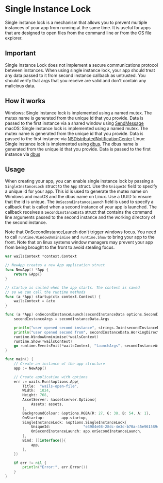 # Single Instance Lock

Single instance lock is a mechanism that allows you to prevent multiple instances of your app from running at the same time.
It is useful for apps that are designed to open files from the command line or from the OS file explorer.

## Important

Single Instance Lock does not implement a secure communications protocol between instances. When using single instance lock,
your app should treat any data passed to it from second instance callback as untrusted.
You should verify that args that you receive are valid and don't contain any malicious data.

## How it works

Windows: Single instance lock is implemented using a named mutex. The mutex name is generated from the unique id that you provide. Data is passed to the first instance via a shared window using [SendMessage](https://learn.microsoft.com/en-us/windows/win32/api/winuser/nf-winuser-sendmessage)
macOS: Single instance lock is implemented using a named mutex. The mutex name is generated from the unique id that you provide. Data is passed to the first instance via [NSDistributedNotificationCenter](https://developer.apple.com/documentation/foundation/nsdistributednotificationcenter)
Linux: Single instance lock is implemented using [dbus](https://www.freedesktop.org/wiki/Software/dbus/). The dbus name is generated from the unique id that you provide. Data is passed to the first instance via [dbus](https://www.freedesktop.org/wiki/Software/dbus/)

## Usage

When creating your app, you can enable single instance lock by passing a `SingleInstanceLock` struct to the `App` struct.
Use the `UniqueId` field to specify a unique id for your app.
This id is used to generate the mutex name on Windows and macOS and the dbus name on Linux. Use a UUID to ensure that the id is unique.
The `OnSecondInstanceLaunch` field is used to specify a callback that is called when a second instance of your app is launched.
The callback receives a `SecondInstanceData` struct that contains the command line arguments passed to the second instance and the working directory of the second instance.

Note that OnSecondInstanceLaunch don't trigger windows focus.
You need to call `runtime.WindowUnminimise` and `runtime.Show` to bring your app to the front.
Note that on linux systems window managers may prevent your app from being brought to the front to avoid stealing focus.

```go title="main.go"
var wailsContext *context.Context

// NewApp creates a new App application struct
func NewApp() *App {
	return &App{}
}

// startup is called when the app starts. The context is saved
// so we can call the runtime methods
func (a *App) startup(ctx context.Context) {
	wailsContext = &ctx
}

func (a *App) onSecondInstanceLaunch(secondInstanceData options.SecondInstanceData) {
	secondInstanceArgs = secondInstanceData.Args

	println("user opened second instance", strings.Join(secondInstanceData.Args, ","))
	println("user opened second from", secondInstanceData.WorkingDirectory)
	runtime.WindowUnminimise(*wailsContext)
	runtime.Show(*wailsContext)
	go runtime.EventsEmit(*wailsContext, "launchArgs", secondInstanceArgs)
}

func main() {
	// Create an instance of the app structure
	app := NewApp()

	// Create application with options
	err := wails.Run(&options.App{
		Title:  "wails-open-file",
		Width:  1024,
		Height: 768,
		AssetServer: &assetserver.Options{
			Assets: assets,
		},
		BackgroundColour: &options.RGBA{R: 27, G: 38, B: 54, A: 1},
		OnStartup:        app.startup,
		SingleInstanceLock: &options.SingleInstanceLock{
			UniqueId:               "e3984e08-28dc-4e3d-b70a-45e961589cdc",
			OnSecondInstanceLaunch: app.onSecondInstanceLaunch,
		},
		Bind: []interface{}{
			app,
		},
	})

	if err != nil {
		println("Error:", err.Error())
	}
}
```
